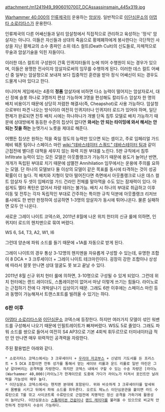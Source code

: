 {{{+1 '''Death Cult Assassin'''}}}

attachment:/m1241949_99060107007_DCAssassinsmain_445x319.jpg

[[Warhammer 40,000]]의 [[인류제국]]이 운용하는 [[암살자]]. 일반적으로 [[이단심문소]]의 [[아뎁타 소로리타스]]가 운용한다.

인류제국의 다른 어쌔신들과 달리 암살청에서 직접적으로 관리하고 육성하는 '정식' 암살자는 아니다. 이들은 자신들과 상대의 죽음으로 황제폐하에게 봉사한다는 극단적인 사상을 지닌 황제교의 소수 종파인 소위 데스 컬트(Death Cult)의 신도들로, 자체적으로 무술과 암살기술을 익힌 자들이다.

이러한 데스 컬트의 구성원이 간혹 인퀴지터들의 눈에 띄어 수행원이 되는 경우가 있으며, 이들은 용맹한 전사이자 암살자로써의 임무를 수행하게 된다. 이러한 데스 컬트 어쌔신 중 일부는 암살청으로 보내져 보다 집중적인 훈련을 받아 정식 어쌔신이 되는 경우도 드물게 나마 있다고 한다.

미니어쳐 게임에서는 4종의 '''정품''' 암살자에 비하면 다소 능력이 떨어지는 암살자로서, 대신 정예 슬롯 하나로 3명까지 편성 가능하며 3명을 편성해도 칼리두스 암살자 한 명의 배치 비용이기 때문에 상당히 저렴한 해결사(즉, Cheapshot)로 사용 가능하다. 암살청으로부터 파견 나오는 방식이라 여전히 인퀴지터나 인퀴지터 로드가 있어야 하며, 일단 편제가 완료되면 전투 배치 시에는 하나하나가 개별 단독 침투 모델로 배치 가능하기 때문에 상대방에게 동등한 수준의 칩샷이 없다면 '''와서는 안 되는 타이밍에 와서 해서는 안 되는 짓을 하는''' 눈엣가시 노릇을 제대로 해준다.

어쨌든 칩샷은 원하는 적을 죽일 정도의 능력만 있으면 되는 셈이고, 주로 임페리얼 가드 헤비 웨폰 팀이나 스페이스 마린 [[wiki:"데바스테이터 스쿼드" 데바스테이터 팀]]과 같이 근접전에 별다른 대책을 세우지 않는 화력 지원 부대를 노린다. 5판 규칙에서 침투 Infiltrate 능력이 있는 모든 모델은 아웃플랭크가 가능하기 때문에 용도가 늘어난 반면, 개개가 독립된 부대로 치기 때문에 섬멸전 Annihilation 임무에서는 운용에 주의를 요하는 모델. 단 하나의 모델보다 둘 이상의 모델이 같은 목표를 동시에 타격하는 것이 성공 확률이 더 높다. 적 배치와 지형이 맞아 떨어진다면 측면에서 아웃플랭크로 나온 데스 컬트 암살자 두 셋이 임페리얼 가드 건라인 전체를 말아먹을 수도 있는 잠재력이 있다. 아쉽게도 멜타 폭탄은 없어서 차량 테러는 불가능. 배치 시 하나의 부대로 취급하고 이후 이동 및 전투는 각자 독립적인 부대로 간주하는 특이한 규칙 덕분에 아웃플랭크 리저브 롤시에도 한 번만 판정하여 성공하면 1-3명의 암살자가 동시에 튀어나온다. 물론 실패하면 모두 안 나온다. 

새로운 그레이 나이트 코덱스와, 2011년 8월에 나온 위치 헌터의 신규 룰에 의하면, 인퀴지터 로드의 헨치맨으로 묶여 버렸다. 

WS 6, S4, T3, A2, W1, I6

그런데 양손에 파워 소드를 들기 때문에 +1A를 자동으로 받게 된다.

그레이 나이트의 경우 통상 3-12명의 헨치멘을 자유롭게 구성할 수 있는데, 유명한 조합이 8 DCA + 3 크루세이더 + 그레이 나이트 테크마린이다. 굉장히 강한 조합이나 상성에 따라서 잘못 만나면 상대 얼굴도 못 보고 끝날 수 있다.

2011년 8월 신규 위치 헌터 룰에 의하면, 3-10명으로 구성될 수 있게 되었다. 그런데 위치 헌터에는 랜드 레이더도, 스톰레이븐이 없어서 마냥 이렇게 쓰기는 힘들다. 라이노로는 근접하기 전에 다 개박살나기 십상이기 때문. 그래도 6판 이후에는 스페이스 마린 등과 동맹이 가능해져서 트랜스포트를 빌려올 수 있기는 하다.

=== 6판 이후 ===
[[아뎁타 소로리타스]]와 [[이단심문소]] 코덱스에 등장한다. 하지만 여러가지 모델이 섞인 워밴드를 구성해서 나오기 때문에 인필트레이트가 빠져버렸다. WS도 5로 줄었다. 그래도 파워 소드를 쌍으로 들어서 여전히 S4 AP3으로 기본 4회씩 휘두르므로 터미네이터급 적만 안 만나면 매우 위력적인 공격력을 자랑한다.

주된 활용법은 아래와 같다.
 * 소로리타스 코덱스에서는 3 크루세이더 + [[우리아 자코부스]] + 신념의 기도서를 든 프리스트 + 5 DCA 조합이면 전투 성가를 통해서 얻는 세이브 리롤과 운드 리롤로 일반 마린은 그냥 갈아버리는 공격력을 자랑한다. 하지만 코덱스 내에서 구할 수 있는 수송 차량은 [라이노(Warhammer 40,000)|라이노]가 한계이므로 도중에 가다가 라이노가 터져서 포인트만 날려먹을 가능성이 매우 높다.
 * 이단심문소 코덱스에서는 헨치맨 분대에 포함된다. 위와 비슷하게 3 크루세이더를 앞세워서 몸빵을 시키고 뒤에서 파워 소드를 휘두른다. 오르도 제노스 이단심문관을 붙이면 라드 수류탄으로 T를 깎고 사이코트록 수류탄으로 근접전에 치명적인 정신 공격을 가하기에 활용성이 늘어난다. 이단심문소는 [[스톰레이븐 건쉽]]이나 [[랜드 레이더]]를 불러올 수 있으므로 비교적 안전하게 전장까지 수송이 가능하다.

